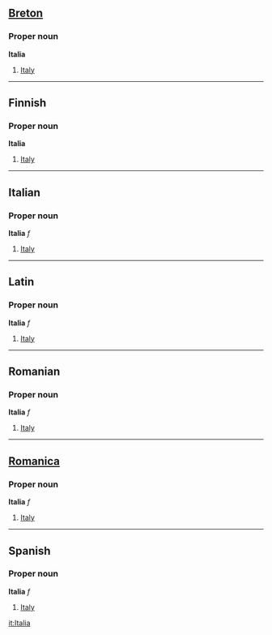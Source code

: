 ==[[Breton]]==
===Proper noun===
'''Italia'''

#[[Italy]]

----
==Finnish==
===Proper noun===
'''Italia'''

#[[Italy]]

----
==Italian==
===Proper noun===
'''Italia''' ''f''

#[[Italy]]

----
==Latin==
===Proper noun===
'''Italia''' ''f'' <!--any declensions, etc, required here?-->

#[[Italy]]

----
==Romanian==
===Proper noun===
'''Italia''' ''f''

#[[Italy]]

----
==[[Romanica]]==
===Proper noun===
'''Italia''' ''f''

#[[Italy]]

----

==Spanish==
===Proper noun===
'''Italia''' ''f''

#[[Italy]]

[[it:Italia]]